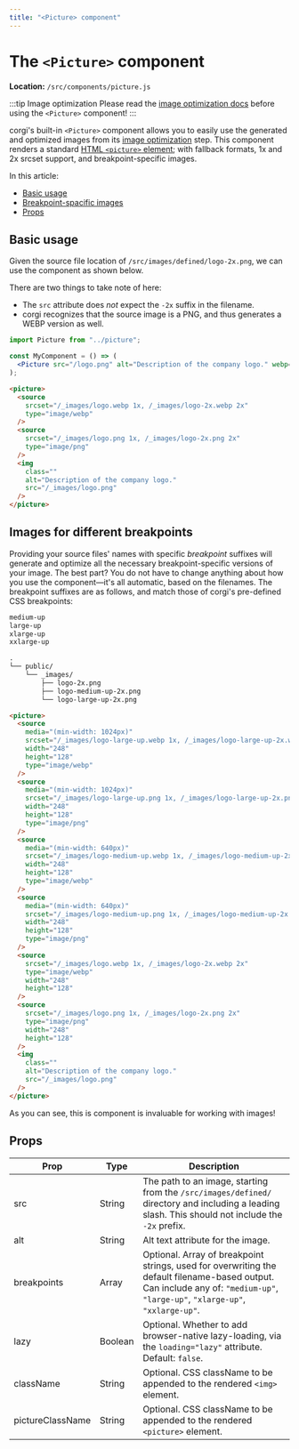 ```yaml
---
title: "<Picture> component"
---
```


# The `<Picture>` component

**Location:** `/src/components/picture.js`

:::tip Image optimization
Please read the [image optimization docs](./image-optimization) before using the `<Picture>` component!
:::

corgi's built-in `<Picture>` component allows you to easily use the generated and optimized images from its [image optimization](./image-optimization) step. This component renders a standard [HTML `<picture>` element](https://developer.mozilla.org/en-US/docs/Web/HTML/Element/picture); with fallback formats, 1x and 2x srcset support, and breakpoint-specific images.

In this article:

- [Basic usage](#basic-usage)
- [Breakpoint-spacific images](#images-for-different-breakpoints)
- [Props](#props)

## Basic usage

Given the source file location of `/src/images/defined/logo-2x.png`, we can use the component as shown below.

There are two things to take note of here:

- The `src` attribute does _not_ expect the `-2x` suffix in the filename.
- corgi recognizes that the source image is a PNG, and thus generates a WEBP version as well.

```jsx title="<Picture> component usage"
import Picture from "../picture";

const MyComponent = () => (
  <Picture src="/logo.png" alt="Description of the company logo." webp={true} />
);
```

```html title="Rendered DOM markup"
<picture>
  <source
    srcset="/_images/logo.webp 1x, /_images/logo-2x.webp 2x"
    type="image/webp"
  />
  <source
    srcset="/_images/logo.png 1x, /_images/logo-2x.png 2x"
    type="image/png"
  />
  <img
    class=""
    alt="Description of the company logo."
    src="/_images/logo.png"
  />
</picture>
```

## Images for different breakpoints

Providing your source files' names with specific _breakpoint_ suffixes will generate and optimize all the necessary breakpoint-specific versions of your image. The best part? You do not have to change anything about how you use the component—it's all automatic, based on the filenames. The breakpoint suffixes are as follows, and match those of corgi's pre-defined CSS breakpoints:

```txt title="Available breakpoint suffixes"
medium-up
large-up
xlarge-up
xxlarge-up
```

```txt title="File tree with breakpoint-specific images"
.
└── public/
    └── _images/
        ├── logo-2x.png
        ├── logo-medium-up-2x.png
        └── logo-large-up-2x.png
```

```html title="Rendered DOM markup"
<picture>
  <source
    media="(min-width: 1024px)"
    srcset="/_images/logo-large-up.webp 1x, /_images/logo-large-up-2x.webp 2x"
    width="248"
    height="128"
    type="image/webp"
  />
  <source
    media="(min-width: 1024px)"
    srcset="/_images/logo-large-up.png 1x, /_images/logo-large-up-2x.png 2x"
    width="248"
    height="128"
    type="image/png"
  />
  <source
    media="(min-width: 640px)"
    srcset="/_images/logo-medium-up.webp 1x, /_images/logo-medium-up-2x.webp 2x"
    width="248"
    height="128"
    type="image/webp"
  />
  <source
    media="(min-width: 640px)"
    srcset="/_images/logo-medium-up.png 1x, /_images/logo-medium-up-2x.png 2x"
    width="248"
    height="128"
    type="image/png"
  />
  <source
    srcset="/_images/logo.webp 1x, /_images/logo-2x.webp 2x"
    type="image/webp"
    width="248"
    height="128"
  />
  <source
    srcset="/_images/logo.png 1x, /_images/logo-2x.png 2x"
    type="image/png"
    width="248"
    height="128"
  />
  <img
    class=""
    alt="Description of the company logo."
    src="/_images/logo.png"
  />
</picture>
```

As you can see, this is component is invaluable for working with images!

## Props

| Prop             | Type    | Description                                                                                                                                                                    |
| ---------------- | ------- | ------------------------------------------------------------------------------------------------------------------------------------------------------------------------------ |
| src              | String  | The path to an image, starting from the `/src/images/defined/` directory and including a leading slash. This should not include the `-2x` prefix.                              |
| alt              | String  | Alt text attribute for the image.                                                                                                                                              |
| breakpoints      | Array   | Optional. Array of breakpoint strings, used for overwriting the default filename-based output. Can include any of: `"medium-up"`, `"large-up"`, `"xlarge-up"`, `"xxlarge-up"`. |
| lazy             | Boolean | Optional. Whether to add browser-native lazy-loading, via the `loading="lazy"` attribute. Default: `false`.                                                                    |
| className        | String  | Optional. CSS className to be appended to the rendered `<img>` element.                                                                                                        |
| pictureClassName | String  | Optional. CSS className to be appended to the rendered `<picture>` element.                                                                                                    |
